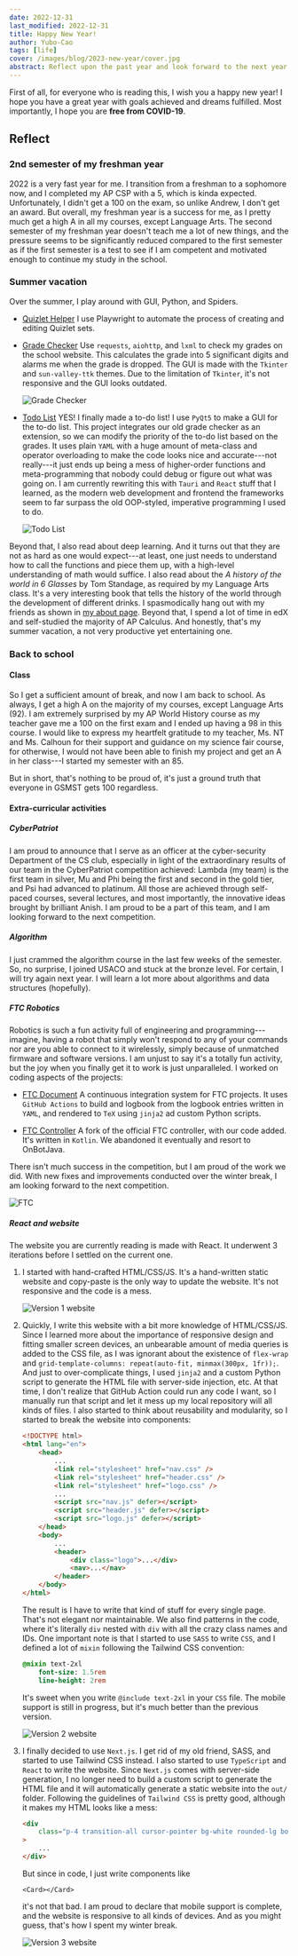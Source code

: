 ```yaml
---
date: 2022-12-31
last_modified: 2022-12-31
title: Happy New Year!
author: Yubo-Cao
tags: [life]
cover: /images/blog/2023-new-year/cover.jpg
abstract: Reflect upon the past year and look forward to the next year.
---
```


First of all, for everyone who is reading this, I wish you a happy new year! I
hope you have a great year with goals achieved and dreams fulfilled. Most
importantly, I hope you are **free from COVID-19**.

## Reflect

### 2nd semester of my freshman year

2022 is a very fast year for me. I transition from a freshman to a sophomore
now, and I completed my AP CSP with a 5, which is kinda expected. Unfortunately,
I didn't get a 100 on the exam, so unlike Andrew, I don't get an award. But
overall, my freshman year is a success for me, as I pretty much get a high A in
all my courses, except Language Arts. The second semester of my freshman year
doesn't teach me a lot of new things, and the pressure seems to be significantly
reduced compared to the first semester as if the first semester is a test to see
if I am competent and motivated enough to continue my study in the school.

### Summer vacation

Over the summer, I play around with GUI, Python, and Spiders.

-   [Quizlet Helper](https://github.com/Yubo-Cao/quizlet_helper) I use
    Playwright to automate the process of creating and editing Quizlet sets.
-   [Grade Checker](https://github.com/Yubo-Cao/grade_checker) Use `requests`,
    `aiohttp`, and `lxml` to check my grades on the school website. This
    calculates the grade into 5 significant digits and alarms me when the grade
    is dropped. The GUI is made with the `Tkinter` and `sun-valley-ttk` themes.
    Due to the limitation of `Tkinter`, it's not responsive and the GUI looks
    outdated.

    ![Grade Checker](/images/blog/2023-new-year/grade_checker.png)

-   [Todo List](https://github.com/Yubo-Cao/todo_list) YES! I finally made a
    to-do list! I use `PyQt5` to make a GUI for the to-do list. This project
    integrates our old grade checker as an extension, so we can modify the
    priority of the to-do list based on the grades. It uses plain `YAML` with a
    huge amount of meta-class and operator overloading to make the code looks
    nice and accurate---not really---it just ends up being a mess of
    higher-order functions and meta-programming that nobody could debug or
    figure out what was going on. I am currently rewriting this with `Tauri` and
    `React` stuff that I learned, as the modern web development and frontend the
    frameworks seem to far surpass the old OOP-styled, imperative programming I
    used to do.

    ![Todo List](/images/blog/2023-new-year/grade_todo.png)

Beyond that, I also read about deep learning. And it turns out that they are not
as hard as one would expect---at least, one just needs to understand how to call
the functions and piece them up, with a high-level understanding of math would
suffice. I also read about the _A history of the world in 6 Glasses_ by Tom
Standage, as required by my Language Arts class. It's a very interesting book
that tells the history of the world through the development of different drinks.
I spasmodically hang out with my friends as shown in
[my about page](/about#friends). Beyond that, I spend a lot of time in edX and
self-studied the majority of AP Calculus. And honestly, that's my summer
vacation, a not very productive yet entertaining one.

### Back to school

#### Class

So I get a sufficient amount of break, and now I am back to school. As always, I
get a high A on the majority of my courses, except Language Arts (92). I am
extremely surprised by my AP World History course as my teacher gave me a 100 on
the first exam and I ended up having a 98 in this course. I would like to
express my heartfelt gratitude to my teacher, Ms. NT and Ms. Calhoun for their
support and guidance on my science fair course, for otherwise, I would not have
been able to finish my project and get an A in her class---I started my semester
with an 85.

But in short, that's nothing to be proud of, it's just a ground truth that
everyone in GSMST gets 100 regardless.

#### Extra-curricular activities

##### CyberPatriot

I am proud to announce that I serve as an officer at the cyber-security
Department of the CS club, especially in light of the extraordinary results of
our team in the CyberPatriot competition achieved: Lambda (my team) is the first
team in silver, Mu and Phi being the first and second in the gold tier, and Psi
had advanced to platinum. All those are achieved through self-paced courses,
several lectures, and most importantly, the innovative ideas brought by
brilliant Anish. I am proud to be a part of this team, and I am looking forward
to the next competition.

##### Algorithm

I just crammed the algorithm course in the last few weeks of the semester. So,
no surprise, I joined USACO and stuck at the bronze level. For certain, I will
try again next year. I will learn a lot more about algorithms and data
structures (hopefully).

##### FTC Robotics

Robotics is such a fun activity full of engineering and programming---imagine,
having a robot that simply won't respond to any of your commands nor are you
able to connect to it wirelessly, simply because of unmatched firmware and
software versions. I am unjust to say it's a totally fun activity, but the joy
when you finally get it to work is just unparalleled. I worked on coding aspects
of the projects:

-   [FTC Document](https://github.com/Yubo-Cao/FTC) A continuous integration
    system for FTC projects. It uses `GitHub Actions` to build and logbook from
    the logbook entries written in `YAML`, and rendered to `TeX` using `jinja2`
    ad custom Python scripts.

-   [FTC Controller](https://github.com/Yubo-Cao/RedFtcController) A fork of the
    official FTC controller, with our code added. It's written in `Kotlin`. We
    abandoned it eventually and resort to OnBotJava.

There isn't much success in the competition, but I am proud of the work we did.
With new fixes and improvements conducted over the winter break, I am looking
forward to the next competition.

![FTC](/images/blog/2023-new-year/ftc.jpg)

##### React and website

The website you are currently reading is made with React. It underwent 3
iterations before I settled on the current one.

1. I started with hand-crafted HTML/CSS/JS. It's a hand-written static website
   and copy-paste is the only way to update the website. It's not responsive and
   the code is a mess.

    ![Version 1 website](/images/blog/2023-new-year/website_version_1.png)

2. Quickly, I write this website with a bit more knowledge of HTML/CSS/JS. Since
   I learned more about the importance of responsive design and fitting smaller
   screen devices, an unbearable amount of media queries is added to the CSS
   file, as I was ignorant about the existence of `flex-wrap` and
   `grid-template-columns: repeat(auto-fit, minmax(300px, 1fr));`. And just to
   over-complicate things, I used `jinja2` and a custom Python script to
   generate the HTML file with server-side injection, etc. At that time, I don't
   realize that GitHub Action could run any code I want, so I manually run that
   script and let it mess up my local repository will all kinds of files. I also
   started to think about reusability and modularity, so I started to break the
   website into components:

    ```html
    <!DOCTYPE html>
    <html lang="en">
        <head>
            ...
            <link rel="stylesheet" href="nav.css" />
            <link rel="stylesheet" href="header.css" />
            <link rel="stylesheet" href="logo.css" />
            ...
            <script src="nav.js" defer></script>
            <script src="header.js" defer></script>
            <script src="logo.js" defer></script>
        </head>
        <body>
            ...
            <header>
                <div class="logo">...</div>
                <nav>...</nav>
            </header>
        </body>
    </html>
    ```

    The result is I have to write that kind of stuff for every single page.
    That's not elegant nor maintainable. We also find patterns in the code,
    where it's literally `div` nested with `div` with all the crazy class names
    and IDs. One important note is that I started to use `SASS` to write `CSS`,
    and I defined a lot of `mixin` following the Tailwind CSS convention:

    ```sass
    @mixin text-2xl
        font-size: 1.5rem
        line-height: 2rem
    ```

    It's sweet when you write `@include text-2xl` in your `CSS` file. The mobile
    support is still in progress, but it's much better than the previous
    version.

    ![Version 2 website](/images/blog/2023-new-year/website_version_2.png)

3. I finally decided to use `Next.js`. I get rid of my old friend, SASS, and
   started to use Tailwind CSS instead. I also started to use `TypeScript` and
   `React` to write the website. Since `Next.js` comes with server-side
   generation, I no longer need to build a custom script to generate the HTML
   file and it will automatically generate a static website into the `out/`
   folder. Following the guidelines of `Tailwind CSS` is pretty good, although
   it makes my HTML looks like a mess:

    ```html
    <div
        class="p-4 transition-all cursor-pointer bg-white rounded-lg border border-primary-200 hover:shadow-md hover:shadow-primary-300/30 active:shadow-lg active:shadow-primary-400/30 flex flex-row gap-4 items-start justify-start flex-wrap"
    >
        ...
    </div>
    ```

    But since in code, I just write components like

    ```tsx
    <Card></Card>
    ```

    it's not that bad. I am proud to declare that mobile support is complete,
    and the website is responsive to all kinds of devices. And as you might
    guess, that's how I spent my winter break.

    ![Version 3 website](/images/blog/2023-new-year/website_version_3.png)
